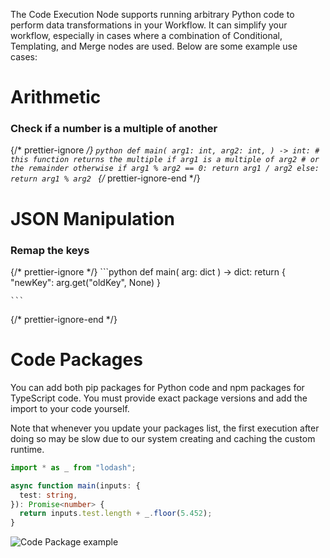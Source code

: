 The Code Execution Node supports running arbitrary Python code to perform data transformations in your Workflow. It can simplify your workflow, especially in cases where a combination of Conditional, Templating, and Merge nodes are used. Below are some example use cases:

# Arithmetic

### Check if a number is a multiple of another

{/* prettier-ignore */}
<CodeBlock title="Code">
    ```python
    def main(
        arg1: int,
        arg2: int,
    ) -> int:
        # this function returns the multiple if arg1 is a multiple of arg2
        # or the remainder otherwise
        if arg1 % arg2 == 0:
            return arg1 / arg2
        else:
            return arg1 % arg2
    ```
</CodeBlock>
{/* prettier-ignore-end */}

# JSON Manipulation

### Remap the keys

{/* prettier-ignore */}
<CodeBlock title="Code">
    ```python
    def main(
        arg: dict
    ) -> dict:
        return {
          "newKey": arg.get("oldKey", None)
        }

    ```

</CodeBlock>
{/* prettier-ignore-end */}

# Code Packages
You can add both pip packages for Python code and npm packages for TypeScript code. You must provide exact package versions and add the import to your code yourself.

Note that whenever you update your packages list, the first execution after doing so may be slow due to our system creating and caching the custom runtime.

```typescript
import * as _ from "lodash";

async function main(inputs: {
  test: string,
}): Promise<number> {
  return inputs.test.length + _.floor(5.452);
}
```

![Code Package example](https://storage.googleapis.com/vellum-public/help-docs/workflow-node-packages)

